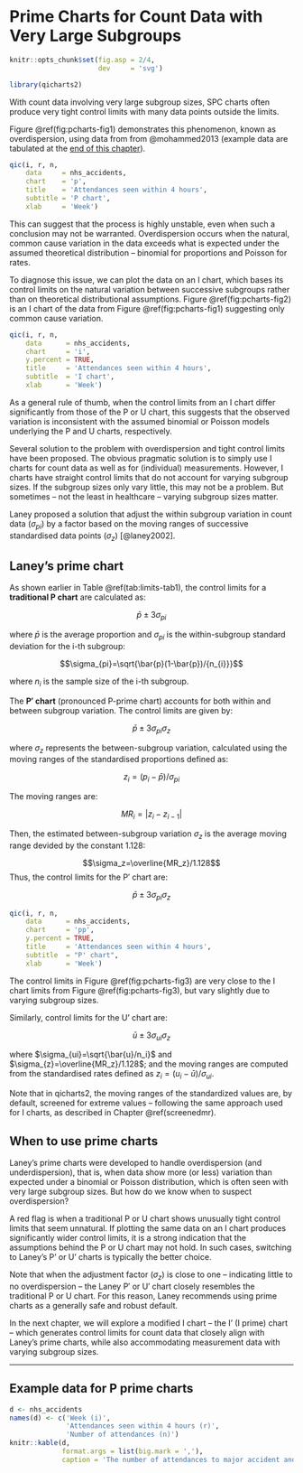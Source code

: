 # Prime Charts for Count Data with Very Large Subgroups

```r
knitr::opts_chunk$set(fig.asp = 2/4,
                      dev     = 'svg')

library(qicharts2)
```

With count data involving very large subgroup sizes, SPC charts often produce very tight control limits with many data points outside the limits. 

Figure \@ref(fig:pcharts-fig1) demonstrates this phenomenon, known as overdispersion, using data from from @mohammed2013 (example data are tabulated at the [end of this chapter](#pp-data)).

```r
qic(i, r, n, 
    data     = nhs_accidents,
    chart    = 'p',
    title    = 'Attendances seen within 4 hours',
    subtitle = 'P chart',
    xlab     = 'Week')
```

This can suggest that the process is highly unstable, even when such a conclusion may not be warranted. Overdispersion occurs when the natural, common cause variation in the data exceeds what is expected under the assumed theoretical distribution -- binomial for proportions and Poisson for rates.

To diagnose this issue, we can plot the data on an I chart, which bases its control limits on the natural variation between successive subgroups rather than on theoretical distributional assumptions. Figure \@ref(fig:pcharts-fig2) is an I chart of the data from Figure \@ref(fig:pcharts-fig1) suggesting only common cause variation.

```r
qic(i, r, n, 
    data      = nhs_accidents,
    chart     = 'i',
    y.percent = TRUE,
    title     = 'Attendances seen within 4 hours',
    subtitle  = 'I chart',
    xlab      = 'Week')
```

As a general rule of thumb, when the control limits from an I chart differ significantly from those of the P or U chart, this suggests that the observed variation is inconsistent with the assumed binomial or Poisson models underlying the P and U charts, respectively.

Several solution to the problem with overdispersion and tight control limits have been proposed. The obvious pragmatic solution is to simply use I charts for count data as well as for (individual) measurements. However, I charts have straight control limits that do not account for varying subgroup sizes. If the subgroup sizes only vary little, this may not be a problem. But sometimes -- not the least in healthcare -- varying subgroup sizes matter.

Laney proposed a solution that adjust the within subgroup variation in count data ($\sigma_{pi}$) by a factor based on the moving ranges of successive standardised data points ($\sigma_z$) [@laney2002].

## Laney's prime chart

As shown earlier in Table \@ref(tab:limits-tab1), the control limits for a **traditional P chart** are calculated as:

$$\bar{p}\pm3\sigma_{pi}$$

where $\bar{p}$ is the average proportion and $\sigma_{pi}$ is the within-subgroup standard deviation for the i-th subgroup:

$$\sigma_{pi}=\sqrt{\bar{p}(1-\bar{p})/{n_{i}}}$$

where $n_i$ is the sample size of the i-th subgroup.

The **P′ chart** (pronounced P-prime chart) accounts for both within and between subgroup variation. The control limits are given by:

$$\bar{p}\pm3\sigma_{pi}\sigma_z$$

where $\sigma_z$ represents the between-subgroup variation, calculated using the moving ranges of the standardised proportions defined as:

$$z_i=(p_i - \bar{p})/\sigma_{pi}$$

The moving ranges are:

$$MR_i=|z_i-z_{i-1}|$$

Then, the estimated between-subgroup variation $\sigma_z$ is the average moving range devided by the constant 1.128:

$$\sigma_z=\overline{MR_z}/1.128$$
Thus, the control limits for the P′ chart are:

$$\bar{p}\pm3\sigma_{pi}\sigma_z $$

```r
qic(i, r, n, 
    data      = nhs_accidents,
    chart     = 'pp',
    y.percent = TRUE,
    title     = 'Attendances seen within 4 hours',
    subtitle  = "P' chart",
    xlab      = 'Week')
```

The control limits in Figure \@ref(fig:pcharts-fig3) are very close to the I chart limits from Figure \@ref(fig:pcharts-fig3), but vary slightly due to varying subgroup sizes.

Similarly, control limits for the U' chart are:

$$\bar{u}\pm3\sigma_{ui}\sigma_z$$

where $\sigma_{ui}=\sqrt{\bar{u}/n_i}$ and $\sigma_{z}=\overline{MR_z}/1.128$; and the moving ranges are computed from the standardised rates defined as $z_i=(u_i-\bar{u})/\sigma_{ui}$.

Note that in qicharts2, the moving ranges of the standardized values are, by default, screened for extreme values -- following the same approach used for I charts, as described in Chapter \@ref(screenedmr).

## When to use prime charts

Laney's prime charts were developed to handle overdispersion (and underdispersion), that is, when data show more (or less) variation than expected under a binomial or Poisson distribution, which is often seen with very large subgroup sizes. But how do we know when to suspect overdispersion?

A red flag is when a traditional P or U chart shows unusually tight control limits that seem unnatural. If plotting the same data on an I chart produces significantly wider control limits, it is a strong indication that the assumptions behind the P or U chart may not hold. In such cases, switching to Laney’s P' or U' charts is typically the better choice.

Note that when the adjustment factor ($\sigma_z$) is close to one -- indicating little to no overdispersion -- the Laney P′ or U′ chart closely resembles the traditional P or U chart. For this reason, Laney recommends using prime charts as a generally safe and robust default.

In the next chapter, we will explore a modified I chart -- the I' (I prime) chart -- which generates control limits for count data that closely align with Laney’s prime charts, while also accommodating measurement data with varying subgroup sizes.

----

## Example data for P prime charts {- #pp-data}

```r
d <- nhs_accidents
names(d) <- c('Week (i)',
              'Attendances seen within 4 hours (r)',
              'Number of attendances (n)')
knitr::kable(d, 
             format.args = list(big.mark = ','),
             caption = 'The number of attendances to major accident and emergency hospital departments in the NHS that were seen within 4 hours of arrival over twenty weeks. Source: [@mohammed2013]')
```

